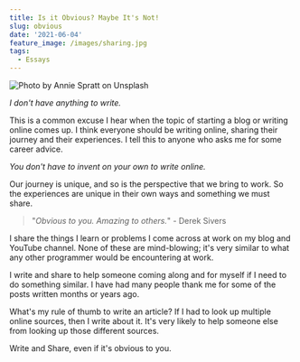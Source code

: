```yaml
---
title: Is it Obvious? Maybe It's Not!
slug: obvious
date: '2021-06-04'
feature_image: /images/sharing.jpg
tags:
  - Essays
---
```

![Photo by Annie Spratt on Unsplash](/images/sharing.jpg)

_I don't have anything to write._

This is a common excuse I hear when the topic of starting a blog or writing online comes up. I think everyone should be writing online, sharing their journey and their experiences. I tell this to anyone who asks me for some career advice.

_You don't have to invent on your own to write online._

Our journey is unique, and so is the perspective that we bring to work. So the experiences are unique in their own ways and something we must share.

> "_Obvious to you. Amazing to others._" - Derek Sivers

I share the things I learn or problems I come across at work on my blog and YouTube channel. None of these are mind-blowing; it's very similar to what any other programmer would be encountering at work.

I write and share to help someone coming along and for myself if I need to do something similar. I have had many people thank me for some of the posts written months or years ago.

What's my rule of thumb to write an article? If I had to look up multiple online sources, then I write about it. It's very likely to help someone else from looking up those different sources.

Write and Share, even if it's obvious to you.
